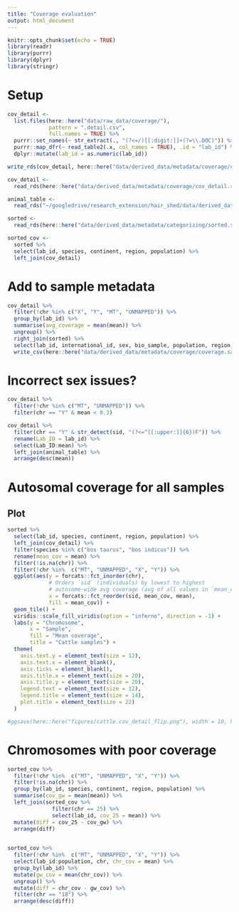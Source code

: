 ```yaml
---
title: "Coverage evaluation"
output: html_document
---
```


```r
knitr::opts_chunk$set(echo = TRUE)
library(readr)
library(purrr)
library(dplyr)
library(stringr)
```

# Setup

```r
cov_detail <- 
  list.files(here::here("data/raw_data/coverage/"),
             pattern = ".detail.csv",
             full.names = TRUE) %>% 
  purrr::set_names(~ str_extract(., "(?<=/)[[:digit:]]+(?=\\.DOC)")) %>%  
  purrr::map_dfr(~ read_table2(.x, col_names = TRUE), .id = "lab_id") %>% 
  dplyr::mutate(lab_id = as.numeric(lab_id))

write_rds(cov_detail, here::here("data/derived_data/metadata/coverage/cov_detail.rds"))

```

```r
cov_detail <- 
  read_rds(here::here("data/derived_data/metadata/coverage/cov_detail.rds"))
```

```r
animal_table <-
  read_rds("~/googledrive/research_extension/hair_shed/data/derived_data/animal_table.rds")
```

```r
sorted <- 
  read_rds(here::here("data/derived_data/metadata/categorizing/sorted.sample_metadata.rds"))
```

```r
sorted_cov <-
  sorted %>% 
  select(lab_id, species, continent, region, population) %>% 
  left_join(cov_detail) 
```

# Add to sample metadata

```r
cov_detail %>% 
  filter(!chr %in% c("X", "Y", "MT", "UNMAPPED")) %>% 
  group_by(lab_id) %>% 
  summarise(avg_coverage = mean(mean)) %>% 
  ungroup() %>% 
  right_join(sorted) %>% 
  select(lab_id, international_id, sex, bio_sample, population, region, continent, species, avg_coverage, owner) %>% 
  write_csv(here::here("data/derived_data/metadata/coverage/coverage.sample_metadata.csv"), na = "")
```


# Incorrect sex issues?

```r
cov_detail %>% 
  filter(!chr %in% c("MT", "UNMAPPED")) %>% 
  filter(chr == "Y" & mean < 0.3)
```


```r
cov_detail %>% 
  filter(chr == "Y" & str_detect(sid, "(?<=^[[:upper:]]{6})F")) %>% 
  rename(Lab_ID = lab_id) %>% 
  select(Lab_ID:mean) %>% 
  left_join(animal_table) %>% 
  arrange(desc(mean))
```

# Autosomal coverage for all samples

## Plot

```r
sorted %>% 
  select(lab_id, species, continent, region, population) %>% 
  left_join(cov_detail) %>% 
  filter(species %in% c("bos taurus", "bos indicus")) %>% 
  rename(mean_cov = mean) %>% 
  filter(!is.na(chr)) %>% 
  filter(!chr %in%  c("MT", "UNMAPPED", "X", "Y")) %>% 
  ggplot(aes(y = forcats::fct_inorder(chr),
             # Orders `sid` (individuals) by lowest to highest
             # autosome-wide avg coverage (avg of all values in `mean_cov`)
             x = forcats::fct_reorder(sid, mean_cov, mean),
             fill = mean_cov)) +
  geom_tile() +
  viridis::scale_fill_viridis(option = "inferno", direction = -1) +
  labs(y = "Chromosome",
       x = "Sample",
       fill = "Mean coverage",
       title = "Cattle samples") +
  theme(
    axis.text.y = element_text(size = 12),
    axis.text.x = element_blank(),
    axis.ticks = element_blank(),
    axis.title.x = element_text(size = 20),
    axis.title.y = element_text(size = 20),
    legend.text = element_text(size = 12), 
    legend.title = element_text(size = 14),
    plot.title = element_text(size = 22)
  )

#ggsave(here::here("figures/cattle.cov_detail_flip.png"), width = 10, height = 7, dpi = 500)
```



# Chromosomes with poor coverage

```r
sorted_cov %>%
  filter(!chr %in%  c("MT", "UNMAPPED", "X", "Y")) %>%
  filter(!is.na(chr)) %>%
  group_by(lab_id, species, continent, region, population) %>%
  summarise(cov_gw = mean(mean)) %>%
  left_join(sorted_cov %>%
              filter(chr == 25) %>%
              select(lab_id, cov_25 = mean)) %>% 
  mutate(diff = cov_25 - cov_gw) %>% 
  arrange(diff)
  


```

```r
sorted_cov %>%
  filter(!chr %in%  c("MT", "UNMAPPED", "X", "Y")) %>%
  select(lab_id:population, chr, chr_cov = mean) %>% 
  group_by(lab_id) %>% 
  mutate(gw_cov = mean(chr_cov)) %>% 
  ungroup() %>% 
  mutate(diff = chr_cov - gw_cov) %>% 
  filter(chr == "18") %>% 
  arrange(desc(diff))
```

